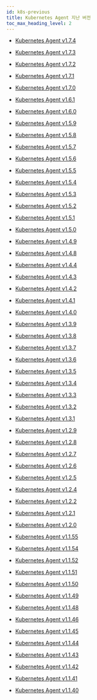```yaml
---
id: k8s-previous
title: Kubernetes Agent 지난 버전
toc_max_heading_level: 2
---
```


* [Kubernetes Agent v1.7.4](k8s-1_7_4)

* [Kubernetes Agent v1.7.3](k8s-1_7_3)

* [Kubernetes Agent v1.7.2](k8s-1_7_2)

* [Kubernetes Agent v1.7.1](k8s-1_7_1)

* [Kubernetes Agent v1.7.0](k8s-1_7_0)

* [Kubernetes Agent v1.6.1](k8s-1_6_1)

* [Kubernetes Agent v1.6.0](k8s-1_6_0)

* [Kubernetes Agent v1.5.9](k8s-1_5_9)

* [Kubernetes Agent v1.5.8](k8s-1_5_8)

* [Kubernetes Agent v1.5.7](k8s-1_5_7)

* [Kubernetes Agent v1.5.6](k8s-1_5_6)

* [Kubernetes Agent v1.5.5](k8s-1_5_5)

* [Kubernetes Agent v1.5.4](k8s-1_5_4)

* [Kubernetes Agent v1.5.3](k8s-1_5_3)

* [Kubernetes Agent v1.5.2](k8s-1_5_2)

* [Kubernetes Agent v1.5.1](k8s-1_5_1)

* [Kubernetes Agent v1.5.0](k8s-1_5_0)

* [Kubernetes Agent v1.4.9](k8s-1_4_9)

* [Kubernetes Agent v1.4.8](k8s-1_4_8)

* [Kubernetes Agent v1.4.4](k8s-1_4_4)

* [Kubernetes Agent v1.4.3](k8s-1_4_3)

* [Kubernetes Agent v1.4.2](k8s-1_4_2)

* [Kubernetes Agent v1.4.1](k8s-1_4_1)

* [Kubernetes Agent v1.4.0](k8s-1_4_0)

* [Kubernetes Agent v1.3.9](k8s-1_3_9)

* [Kubernetes Agent v1.3.8](k8s-1_3_8)

* [Kubernetes Agent v1.3.7](k8s-1_3_7)

* [Kubernetes Agent v1.3.6](k8s-1_3_6)

* [Kubernetes Agent v1.3.5](k8s-1_3_5)

* [Kubernetes Agent v1.3.4](k8s-1_3_4)

* [Kubernetes Agent v1.3.3](k8s-1_3_3)

* [Kubernetes Agent v1.3.2](k8s-1_3_2)

* [Kubernetes Agent v1.3.1](k8s-1_3_1)

* [Kubernetes Agent v1.2.9](k8s-1_2_9)

* [Kubernetes Agent v1.2.8](k8s-1_2_8)

* [Kubernetes Agent v1.2.7](k8s-1_2_7)

* [Kubernetes Agent v1.2.6](k8s-1_2_6)

* [Kubernetes Agent v1.2.5](k8s-1_2_5)

* [Kubernetes Agent v1.2.4](k8s-1_2_4)

* [Kubernetes Agent v1.2.2](k8s-1_2_2)

* [Kubernetes Agent v1.2.1](k8s-1_2_1)

* [Kubernetes Agent v1.2.0](k8s-1_2_0)

* [Kubernetes Agent v1.1.55](k8s-1_1_55)

* [Kubernetes Agent v1.1.54](k8s-1_1_54)

* [Kubernetes Agent v1.1.52](k8s-1_1_52)

* [Kubernetes Agent v1.1.51](k8s-1_1_51)

* [Kubernetes Agent v1.1.50](k8s-1_1_50)

* [Kubernetes Agent v1.1.49](k8s-1_1_49)

* [Kubernetes Agent v1.1.48](k8s-1_1_48)

* [Kubernetes Agent v1.1.46](k8s-1_1_46)

* [Kubernetes Agent v1.1.45](k8s-1_1_45)

* [Kubernetes Agent v1.1.44](k8s-1_1_44)

* [Kubernetes Agent v1.1.43](k8s-1_1_43)

* [Kubernetes Agent v1.1.42](k8s-1_1_42)

* [Kubernetes Agent v1.1.41](k8s-1_1_41)

* [Kubernetes Agent v1.1.40](k8s-1_1_40)
